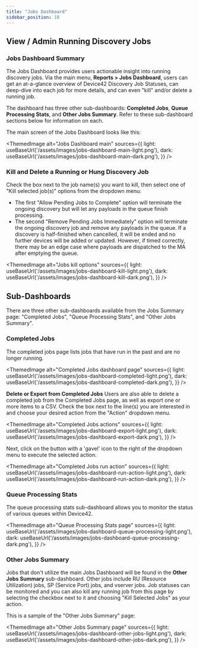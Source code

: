 ```yaml
---
title: "Jobs Dashboard"
sidebar_position: 10
---
```


## View / Admin Running Discovery Jobs

### Jobs Dashboard Summary 

The Jobs Dashboard provides users actionable insight into running discovery jobs. Via the main menu, **Reports > Jobs Dashboard**, users can get an at-a-glance overview of Device42 Discovery Job Statuses, can deep-dive into each job for more details, and can even "kill" and/or delete a running job. 

The dashboard has three other sub-dashboards: **Completed Jobs**, **Queue Processing Stats**, and **Other Jobs Summary**. Refer to these sub-dashboard sections below for information on each.

The main screen of the Jobs Dashboard looks like this: 

<ThemedImage
  alt="Jobs Dashboard main"
  sources={{
    light: useBaseUrl('/assets/images/jobs-dashboard-main-light.png'),
    dark: useBaseUrl('/assets/images/jobs-dashboard-main-dark.png'),
  }}
/>

### Kill and Delete a Running or Hung Discovery Job

Check the box next to the job name(s) you want to kill, then select one of "Kill selected job(s)" options from the dropdown menu:

* The first "Allow Pending Jobs to Complete" option will terminate the ongoing discovery but will let any payloads in the queue finish processing. 
* The second "Remove Pending Jobs Immediately" option will terminate the ongoing discovery job and remove any payloads in the queue. If a discovery is half-finished when cancelled, it will be ended and no further devices will be added or updated. However, if timed correctly, there may be an edge case where payloads are dispatched to the MA after emptying the queue.

<ThemedImage
  alt="Jobs kill options"
  sources={{
    light: useBaseUrl('/assets/images/jobs-dashboard-kill-light.png'),
    dark: useBaseUrl('/assets/images/jobs-dashboard-kill-dark.png'),
  }}
/>

## Sub-Dashboards

There are three other sub-dashboards available from the Jobs Summary page: "Completed Jobs", "Queue Processing Stats", and "Other Jobs Summary".

### Completed Jobs

The completed jobs page lists jobs that have run in the past and are no longer running. 

<ThemedImage
  alt="Completed Jobs dashboard page"
  sources={{
    light: useBaseUrl('/assets/images/jobs-dashboard-completed-light.png'),
    dark: useBaseUrl('/assets/images/jobs-dashboard-completed-dark.png'),
  }}
/>

**Delete or Export from Completed Jobs** Users are also able to delete a completed job from the Completed Jobs page, as well as export one or more items to a CSV. Check the box next to the line(s) you are interested in and choose your desired action from the "Action" dropdown menu. 

<ThemedImage
  alt="Completed Jobs actions"
  sources={{
    light: useBaseUrl('/assets/images/jobs-dashboard-export-light.png'),
    dark: useBaseUrl('/assets/images/jobs-dashboard-export-dark.png'),
  }}
/>

Next, click on the button with a 'gavel' icon to the right of the dropdown menu to execute the selected action.

<ThemedImage
  alt="Completed Jobs run action"
  sources={{
    light: useBaseUrl('/assets/images/jobs-dashboard-run-action-light.png'),
    dark: useBaseUrl('/assets/images/jobs-dashboard-run-action-dark.png'),
  }}
/>

### Queue Processing Stats

The queue processing stats sub-dashboard allows you to monitor the status of various queues within Device42. 

<ThemedImage
  alt="Queue Processing Stats page"
  sources={{
    light: useBaseUrl('/assets/images/jobs-dashboard-queue-processing-light.png'),
    dark: useBaseUrl('/assets/images/jobs-dashboard-queue-processing-dark.png'),
  }}
/>

### Other Jobs Summary

Jobs that don't utilize the main Jobs Dashboard will be found in the **Other Jobs Summary** sub-dashboard. Other jobs include RU (Resource Utilization) jobs, SP (Service Port) jobs, and vserver jobs. Job statuses can be monitored and you can also kill any running job from this page by selecting the checkbox next to it and choosing "Kill Selected Jobs" as your action. 

This is a sample of the "Other Jobs Summary" page:

<ThemedImage
  alt="Other Jobs Summary page"
  sources={{
    light: useBaseUrl('/assets/images/jobs-dashboard-other-jobs-light.png'),
    dark: useBaseUrl('/assets/images/jobs-dashboard-other-jobs-dark.png'),
  }}
/>